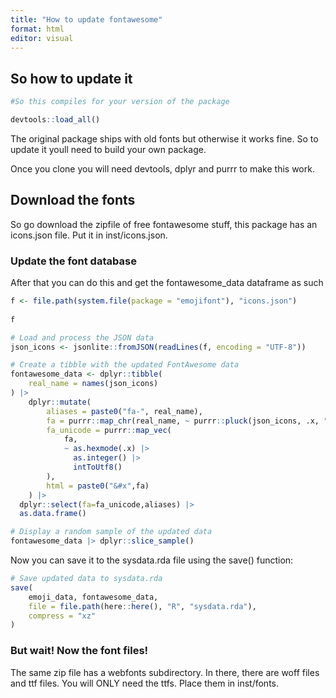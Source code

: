 ```yaml
---
title: "How to update fontawesome"
format: html
editor: visual
---
```


## So how to update it

```r

#So this compiles for your version of the package

devtools::load_all()
```

The original package ships with old fonts but otherwise it works fine. So to update it youll need to build your own package.

Once you clone you will need devtools, dplyr and purrr to make this work.

## Download the fonts

So go download the zipfile of free fontawesome stuff, this package has an icons.json file. Put it in inst/icons.json. 

### Update the font database

After that you can do this and get the fontawesome_data dataframe as such

```r
f <- file.path(system.file(package = "emojifont"), "icons.json")
 
f
```

```r

# Load and process the JSON data
json_icons <- jsonlite::fromJSON(readLines(f, encoding = "UTF-8"))

# Create a tibble with the updated FontAwesome data
fontawesome_data <- dplyr::tibble(
    real_name = names(json_icons)
) |>
    dplyr::mutate(
        aliases = paste0("fa-", real_name),
        fa = purrr::map_chr(real_name, ~ purrr::pluck(json_icons, .x, "unicode")),
        fa_unicode = purrr::map_vec(
            fa,
            ~ as.hexmode(.x) |> 
              as.integer() |> 
              intToUtf8()
        ),
        html = paste0("&#x",fa)
    ) |> 
  dplyr::select(fa=fa_unicode,aliases) |> 
  as.data.frame()

# Display a random sample of the updated data
fontawesome_data |> dplyr::slice_sample()

```

Now you can save it to the sysdata.rda file using the save() function:

```r
# Save updated data to sysdata.rda
save(
    emoji_data, fontawesome_data,
    file = file.path(here::here(), "R", "sysdata.rda"),
    compress = "xz"
)

```


### But wait! Now the font files!

The same zip file has a webfonts subdirectory. In there, there are woff files and ttf files. You will ONLY need the ttfs. Place them in inst/fonts.

